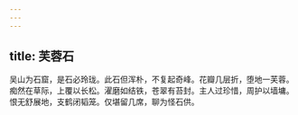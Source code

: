 ```yaml
---
---
---
```

title: 芙蓉石
---







吴山为石窟，是石必玲珑。此石但浑朴，不复起奇峰。花瓣几层折，堕地一芙蓉。痴然在草际，上覆以长松。濯磨如结铁，苍翠有苔封。主人过珍惜，周护以墙墉。恨无舒展地，支鹤闭韬笼。仅堪留几席，聊为怪石供。